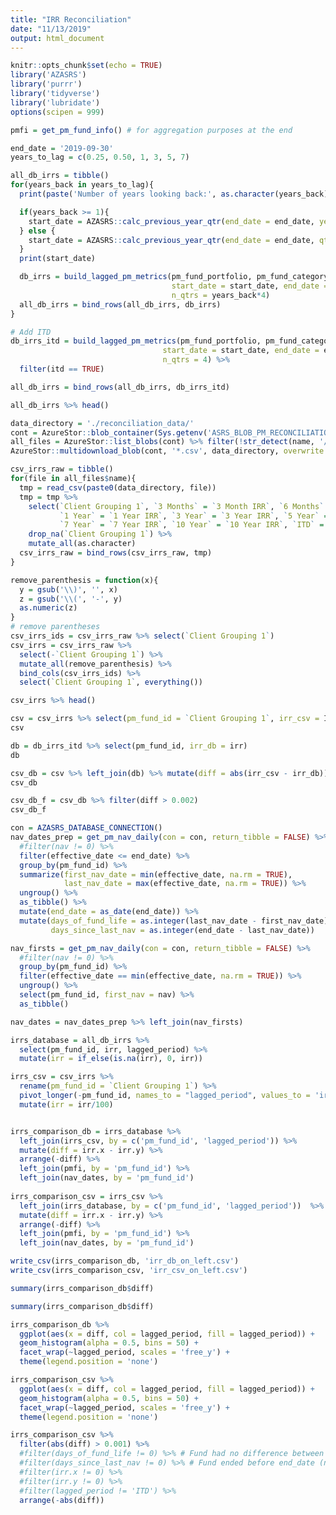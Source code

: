 ```yaml
---
title: "IRR Reconciliation"
date: "11/13/2019"
output: html_document
---
```


```r
knitr::opts_chunk$set(echo = TRUE)
library('AZASRS')
library('purrr')
library('tidyverse')
library('lubridate')
options(scipen = 999)
```


```r
pmfi = get_pm_fund_info() # for aggregation purposes at the end

end_date = '2019-09-30'
years_to_lag = c(0.25, 0.50, 1, 3, 5, 7)

all_db_irrs = tibble()
for(years_back in years_to_lag){
  print(paste('Number of years looking back:', as.character(years_back)))

  if(years_back >= 1){
    start_date = AZASRS::calc_previous_year_qtr(end_date = end_date, years = years_back)
  } else {
    start_date = AZASRS::calc_previous_year_qtr(end_date = end_date, qtrs = 4*years_back)
  }
  print(start_date)

  db_irrs = build_lagged_pm_metrics(pm_fund_portfolio, pm_fund_category, pm_fund_id,
                                    start_date = start_date, end_date = end_date, itd=FALSE,
                                    n_qtrs = years_back*4)
  all_db_irrs = bind_rows(all_db_irrs, db_irrs)
}

# Add ITD
db_irrs_itd = build_lagged_pm_metrics(pm_fund_portfolio, pm_fund_category, pm_fund_id,
                                  start_date = start_date, end_date = end_date, itd=TRUE,
                                  n_qtrs = 4) %>%
  filter(itd == TRUE)

all_db_irrs = bind_rows(all_db_irrs, db_irrs_itd)

all_db_irrs %>% head()
```


```r
data_directory = './reconciliation_data/'
cont = AzureStor::blob_container(Sys.getenv('ASRS_BLOB_PM_RECONCILIATION'), key = Sys.getenv('ASRS_BLOB_KEY'))
all_files = AzureStor::list_blobs(cont) %>% filter(!str_detect(name, '/'))
AzureStor::multidownload_blob(cont, '*.csv', data_directory, overwrite = TRUE)

csv_irrs_raw = tibble()
for(file in all_files$name){
  tmp = read_csv(paste0(data_directory, file)) 
  tmp = tmp %>%
    select(`Client Grouping 1`, `3 Months` = `3 Month IRR`, `6 Months` = `6 Month IRR`,
           `1 Year` = `1 Year IRR`, `3 Year` = `3 Year IRR`, `5 Year` = `5 Year IRR`, 
           `7 Year` = `7 Year IRR`, `10 Year` = `10 Year IRR`, `ITD` = `ITD IRR`) %>%
    drop_na(`Client Grouping 1`) %>%
    mutate_all(as.character)
  csv_irrs_raw = bind_rows(csv_irrs_raw, tmp)
}

remove_parenthesis = function(x){
  y = gsub('\\)', '', x)
  z = gsub('\\(', '-', y)
  as.numeric(z)
}
# remove parentheses
csv_irrs_ids = csv_irrs_raw %>% select(`Client Grouping 1`)
csv_irrs = csv_irrs_raw %>% 
  select(-`Client Grouping 1`) %>% 
  mutate_all(remove_parenthesis) %>% 
  bind_cols(csv_irrs_ids) %>%
  select(`Client Grouping 1`, everything())

csv_irrs %>% head()
```

```r
csv = csv_irrs %>% select(pm_fund_id = `Client Grouping 1`, irr_csv = ITD) %>% mutate(irr_csv = irr_csv/100)
csv
```


```r
db = db_irrs_itd %>% select(pm_fund_id, irr_db = irr)
db
```


```r
csv_db = csv %>% left_join(db) %>% mutate(diff = abs(irr_csv - irr_db))
csv_db
```

```r
csv_db_f = csv_db %>% filter(diff > 0.002)
csv_db_f
```


```r
con = AZASRS_DATABASE_CONNECTION()
nav_dates_prep = get_pm_nav_daily(con = con, return_tibble = FALSE) %>%
  #filter(nav != 0) %>%
  filter(effective_date <= end_date) %>%
  group_by(pm_fund_id) %>%
  summarize(first_nav_date = min(effective_date, na.rm = TRUE),
            last_nav_date = max(effective_date, na.rm = TRUE)) %>%
  ungroup() %>%
  as_tibble() %>%
  mutate(end_date = as_date(end_date)) %>%
  mutate(days_of_fund_life = as.integer(last_nav_date - first_nav_date),
         days_since_last_nav = as.integer(end_date - last_nav_date))

nav_firsts = get_pm_nav_daily(con = con, return_tibble = FALSE) %>%
  #filter(nav != 0) %>%
  group_by(pm_fund_id) %>%
  filter(effective_date == min(effective_date, na.rm = TRUE)) %>%
  ungroup() %>%
  select(pm_fund_id, first_nav = nav) %>%
  as_tibble()

nav_dates = nav_dates_prep %>% left_join(nav_firsts)

```



```r
irrs_database = all_db_irrs %>% 
  select(pm_fund_id, irr, lagged_period) %>% 
  mutate(irr = if_else(is.na(irr), 0, irr))

irrs_csv = csv_irrs %>% 
  rename(pm_fund_id = `Client Grouping 1`) %>%
  pivot_longer(-pm_fund_id, names_to = "lagged_period", values_to = 'irr') %>%
  mutate(irr = irr/100)


irrs_comparison_db = irrs_database %>%
  left_join(irrs_csv, by = c('pm_fund_id', 'lagged_period')) %>%
  mutate(diff = irr.x - irr.y) %>%
  arrange(-diff) %>%
  left_join(pmfi, by = 'pm_fund_id') %>%
  left_join(nav_dates, by = 'pm_fund_id')
  
irrs_comparison_csv = irrs_csv %>%
  left_join(irrs_database, by = c('pm_fund_id', 'lagged_period'))  %>%
  mutate(diff = irr.x - irr.y) %>%
  arrange(-diff) %>%
  left_join(pmfi, by = 'pm_fund_id') %>%
  left_join(nav_dates, by = 'pm_fund_id')

write_csv(irrs_comparison_db, 'irr_db_on_left.csv')
write_csv(irrs_comparison_csv, 'irr_csv_on_left.csv')
```


```r
summary(irrs_comparison_db$diff)
```


```r
summary(irrs_comparison_db$diff)
```


```r
irrs_comparison_db %>%
  ggplot(aes(x = diff, col = lagged_period, fill = lagged_period)) + 
  geom_histogram(alpha = 0.5, bins = 50) + 
  facet_wrap(~lagged_period, scales = 'free_y') + 
  theme(legend.position = 'none')
```



```r
irrs_comparison_csv %>%
  ggplot(aes(x = diff, col = lagged_period, fill = lagged_period)) + 
  geom_histogram(alpha = 0.5, bins = 50) + 
  facet_wrap(~lagged_period, scales = 'free_y') + 
  theme(legend.position = 'none')
```


```r
irrs_comparison_csv %>%
  filter(abs(diff) > 0.001) %>%
  #filter(days_of_fund_life != 0) %>% # Fund had no difference between start and end date
  #filter(days_since_last_nav != 0) %>% # Fund ended before end_date (non-zero nav date)
  #filter(irr.x != 0) %>%
  #filter(irr.y != 0) %>%
  #filter(lagged_period != 'ITD') %>%
  arrange(-abs(diff))
```


